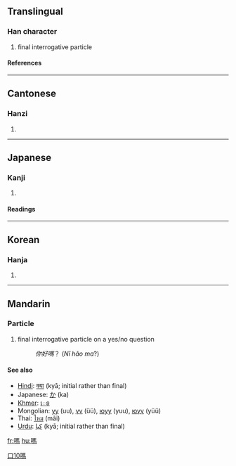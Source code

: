 {{see|吗}}

==Translingual==
===Han character===
{{Han char|rn=30|rad=口|as=10|sn=13|four=6102<sub>7</sub>|canj=口尸手火 (RSQF)}}
# final interrogative particle
====References====
{{Han ref|kx=0202.210|dkj=04065|dj=0425.020|hdz=10664.100|uh=55CE|ud=21966|bh=B6DC|bd=46812}}
----
==Cantonese==
===Hanzi===
{{yue-hanzi|jyut=|y=ma3}}
# {{defn|Cantonese}}
----
==Japanese==
===Kanji===
{{ja-kanji|grade=|rs=口10}}
# {{defn|Japanese}} 
====Readings====
{{ja-readings|on=[[ば]] (ba)|kun=}}
----
==Korean==
===Hanja===
{{ko-hanja|hangeul=마|rv=ma|mr=ma}}
# {{defn|Korean}}

----

==Mandarin==
{{zh-forms|[[吗]]|{{zh-lookup|嗎}}}}

===Particle===
{{cmn-particle|t|pin=ma|pint=ma|tra=嗎|sim=吗|rs=口10}}

# final interrogative particle on a yes/no question
#:''你好嗎''？ (''Nǐ hǎo ma''?)

[[Category:zh-tw:Beginning Mandarin|口10嗎]]

====See also====
*[[Hindi]]: [[क्या]] (kyā; initial rather than final)
*Japanese: [[か]] (ka)
*[[Khmer]]: [[េទ]]
*Mongolian: [[уу]] (uu), [[үү]] (üü), [[юуу]] (yuu), [[юүү]] (yüü)
*Thai: [[ไหม]] (mãi)
*[[Urdu]]: [[كيا]] (kyā; initial rather than final)

[[fr:嗎]]
[[hu:嗎]]